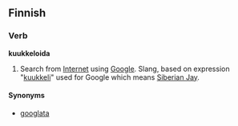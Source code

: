 ==Finnish==
===Verb===
'''kuukkeloida'''
#Search from [[Internet]] using [[Google]]. Slang, based on expression "[[kuukkeli]]" used for Google which means [[Siberian Jay]].
====Synonyms====
*[[googlata]]